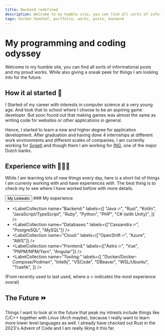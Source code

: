 ```yaml
---
title: Backend redefined
description: Welcome to my humble site, you can find all sorts of informational posts and my proud works. While also giving a sneak peek for you to try it out yourselves.
tags: Gerben Veenhof, portfolio, works, posts, backend
---
```



<Layout title={frontmatter.title} description={frontmatter.description}>

# My programming and coding odyssey

Welcome to my humble site, you can find all sorts of informational posts and my proud works. While also giving a sneak peek for things I am looking into for the future.

## How it al started 🐤

I Started of my career with interests in computer science at a very young age. And took that to school where I choose to be an aspiring game developer.
But soon found out that making games was almost the same as writing code for websites or other applications in general.

Hence, I started to learn a new and higher degree for application development.
After graduation and having done 4 internships at different work environments and different scales of companies, I am currently working for [Sogeti](https://www.sogeti.nl/) and though them I am working for
[ING](https://ing.nl/), one of the major Dutch banks.

## Experience with 👨🏻‍💻

While I am learning lots of new things every day, here is a short list of things I am currenly working with and have experiences with.
The best thing is to check my to see where I have worked before with more details.

<FlexCenter>
  <Button href="https://www.linkedin.com/in/gerbenveenhof/">My LinkedIn</Button>
</FlexCenter>
### My experience

- <LabelCollection
    name="Backend:"
    labels={[
      "Java 🔥",
      "Rust",
      "Kotlin",
      "JavaScript/TypeScript",
      "Ruby",
      "Python",
      "PHP",
      "C# (with Unity)",
    ]}
  />
- <LabelCollection
    name="Databases:"
    labels={["Cassandra 🔥", "PostgreSQL", "MySQL"]}
  />
- <LabelCollection name="Cloud:" labels={["OpenShift 🔥", "Azure", "AWS"]} />
- <LabelCollection
    name="Frontend:"
    labels={["Astro 🔥", "Vue", "PNPM/NPM/Yarn", "Angular"]}
  />
- <LabelCollection
    name="Tooling:"
    labels={[
      "Docker/Docker-Compose/Podman",
      "Intellij",
      "VSCode",
      "DBeaver",
      "WSL/Ubuntu",
      "Traefik",
    ]}
  />

(From recently used to last used, where a 🔥 indicates the most experience overal)

## The Future ⏩

Things I want to look at in the future that peak my intrests include things like C/C++ together with Linux (Arch maybe), because I really want to learn more lower level languages as well.
I already have checked out Rust in the 2023's Advent of Code and I am really liking it this far.

<Glide />

</Layout>
